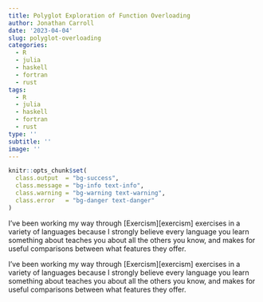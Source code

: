 ```yaml
---
title: Polyglot Exploration of Function Overloading
author: Jonathan Carroll
date: '2023-04-04'
slug: polyglot-overloading
categories:
  - R
  - julia
  - haskell
  - fortran
  - rust
tags:
  - R
  - julia
  - haskell
  - fortran
  - rust
type: ''
subtitle: ''
image: ''
---
```


```r
knitr::opts_chunk$set(
  class.output  = "bg-success",
  class.message = "bg-info text-info",
  class.warning = "bg-warning text-warning",
  class.error   = "bg-danger text-danger"
)
```

I've been working my way through [Exercism][exercism] exercises in a variety of 
languages because I strongly believe every language you learn something about teaches 
you about all the others you know, and makes for useful comparisons between what 
features they offer.

<!--more-->

I've been working my way through [Exercism][exercism] exercises in a variety of 
languages because I strongly believe every language you learn something about teaches 
you about all the others you know, and makes for useful comparisons between what 
features they offer.

